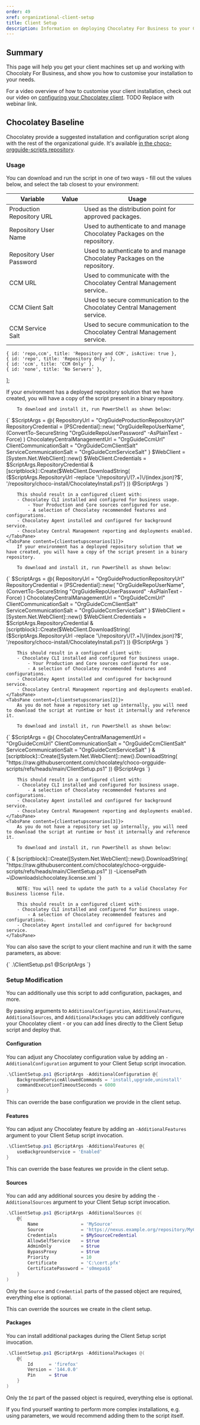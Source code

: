 ```yaml
---
order: 49
xref: organizational-client-setup
title: Client Setup
description: Information on deploying Chocolatey For Business to your Client Machines
---
```


## Summary

This page will help you get your client machines set up and working with Chocolaty For Business, and show you how to customise your installation to your needs.

For a video overview of how to customise your client installation, check out our video on [configuring your Chocolatey client](). TODO Replace with webinar link.

## Chocolatey Baseline

Chocolatey provide a suggested installation and configuration script along with the rest of the organizational guide. It's available [in the choco-orgguide-scripts repository](https://github.com/chocolatey/choco-orgguide-scripts/blob/main/ClientSetup.ps1).

### Usage

You can download and run the script in one of two ways - fill out the values below, and select the tab closest to your environment:

| Variable | Value | Usage |
| -------- | ----- | ----- |
| Production Repository URL | <DynamicCodeBlockInput name="OrgGuideProductionRepositoryUrl" defaultValue="https://repo.example.org:8443/repository/choco-prod/index.json" /> | Used as the distribution point for approved packages. |
| Repository User Name | <DynamicCodeBlockInput name="OrgGuideRepoUserName" defaultValue="chocouser" /> | Used to authenticate to and manage Chocolatey Packages on the repository. |
| Repository User Password | <DynamicCodeBlockInput name="OrgGuideRepoUserPassword" defaultValue="somePassword" /> | Used to authenticate to and manage Chocolatey Packages on the repository. |
| CCM URL | <DynamicCodeBlockInput name="OrgGuideCcmUrl" defaultValue="https://ccm.example.org:24020/ChocolateyManagementService" /> | Used to communicate with the Chocolatey Central Management service.. |
| CCM Client Salt | <DynamicCodeBlockInput name="OrgGuideCcmClientSalt" defaultValue="0057bf69-61af-4e86-b9a3-64521fc04722" /> | Used to secure communication to the Chocolatey Central Management service. |
| CCM Service Salt | <DynamicCodeBlockInput name="OrgGuideCcmServiceSalt" defaultValue="0057bf69-61af-4e86-b9a3-64521fc04723" /> | Used to secure communication to the Chocolatey Central Management service. |

    { id: 'repo,ccm', title: 'Repository and CCM', isActive: true },
    { id: 'repo', title: 'Repository Only' },
    { id: 'ccm', title: 'CCM Only' },
    { id: 'none', title: 'No Servers' },
];

<TabsTabContainer content={clientsetupscenarios} />
<TabsPaneContainer>
    <TabsPane content={clientsetupscenarios[0]}>
        If your environment has a deployed repository solution that we have created, you will have a copy of the script present in a binary repository.

        To download and install it, run PowerShell as shown below:

<DynamicCodeBlock language="powershell">
{`
$ScriptArgs = @{
    RepositoryUrl = "OrgGuideProductionRepositoryUrl"
    RepositoryCredential = [PSCredential]::new(
        "OrgGuideRepoUserName",
        (ConvertTo-SecureString "OrgGuideRepoUserPassword" -AsPlainText -Force)
    )
    ChocolateyCentralManagementUrl = "OrgGuideCcmUrl"
    ClientCommunicationSalt = "OrgGuideCcmClientSalt"
    ServiceCommunicationSalt = "OrgGuideCcmServiceSalt"
}
$WebClient = [System.Net.WebClient]::new()
$WebClient.Credentials = $ScriptArgs.RepositoryCredential
& [scriptblock]::Create($WebClient.DownloadString(
    ($ScriptArgs.RepositoryUrl -replace '\/repository\/(?<RepositoryName>.+)\/(index.json)?$', '/repository/choco-install/ChocolateyInstall.ps1')
)) @ScriptArgs
`}
</DynamicCodeBlock>

        This should result in a configured client with:
        - Chocolatey CLI installed and configured for business usage.
            - Your Production and Core sources configured for use.
            - A selection of Chocolatey recommended features and configurations.
        - Chocolatey Agent installed and configured for background service.
        - Chocolatey Central Management reporting and deployments enabled.
    </TabsPane>
    <TabsPane content={clientsetupscenarios[1]}>
        If your environment has a deployed repository solution that we have created, you will have a copy of the script present in a binary repository.

        To download and install it, run PowerShell as shown below:

<DynamicCodeBlock language="powershell">
{`
$ScriptArgs = @{
    RepositoryUrl = "OrgGuideProductionRepositoryUrl"
    RepositoryCredential = [PSCredential]::new(
        "OrgGuideRepoUserName",
        (ConvertTo-SecureString "OrgGuideRepoUserPassword" -AsPlainText -Force)
    )
    ChocolateyCentralManagementUrl = "OrgGuideCcmUrl"
    ClientCommunicationSalt = "OrgGuideCcmClientSalt"
    ServiceCommunicationSalt = "OrgGuideCcmServiceSalt"
}
$WebClient = [System.Net.WebClient]::new()
$WebClient.Credentials = $ScriptArgs.RepositoryCredential
& [scriptblock]::Create($WebClient.DownloadString(
    ($ScriptArgs.RepositoryUrl -replace '\/repository\/(?<RepositoryName>.+)\/(index.json)?$', '/repository/choco-install/ChocolateyInstall.ps1')
)) @ScriptArgs
`}
</DynamicCodeBlock>

        This should result in a configured client with:
        - Chocolatey CLI installed and configured for business usage.
            - Your Production and Core sources configured for use.
            - A selection of Chocolatey recommended features and configurations.
        - Chocolatey Agent installed and configured for background service.
        - Chocolatey Central Management reporting and deployments enabled.
    </TabsPane>
    <TabsPane content={clientsetupscenarios[2]}>
        As you do not have a repository set up internally, you will need to download the script at runtime or host it internally and reference it.

        To download and install it, run PowerShell as shown below:

<DynamicCodeBlock language="powershell">
{`
$ScriptArgs = @{
    ChocolateyCentralManagementUrl = "OrgGuideCcmUrl"
    ClientCommunicationSalt = "OrgGuideCcmClientSalt"
    ServiceCommunicationSalt = "OrgGuideCcmServiceSalt"
}
& [scriptblock]::Create([System.Net.WebClient]::new().DownloadString(
    "https://raw.githubusercontent.com/chocolatey/choco-orgguide-scripts/refs/heads/main/ClientSetup.ps1"
)) @ScriptArgs
`}
</DynamicCodeBlock>

        This should result in a configured client with:
        - Chocolatey CLI installed and configured for business usage.
            - A selection of Chocolatey recommended features and configurations.
        - Chocolatey Agent installed and configured for background service.
        - Chocolatey Central Management reporting and deployments enabled.
    </TabsPane>
    <TabsPane content={clientsetupscenarios[3]}>
        As you do not have a repository set up internally, you will need to download the script at runtime or host it internally and reference it.

        To download and install it, run PowerShell as shown below:

<DynamicCodeBlock language="powershell">
{`
& [scriptblock]::Create([System.Net.WebClient]::new().DownloadString(
    "https://raw.githubusercontent.com/chocolatey/choco-orgguide-scripts/refs/heads/main/ClientSetup.ps1"
)) -LicensePath ~\Downloads\chocolatey.license.xml
`}
</DynamicCodeBlock>

        NOTE: You will need to update the path to a valid Chocolatey For Business license file.

        This should result in a configured client with:
        - Chocolatey CLI installed and configured for business usage.
            - A selection of Chocolatey recommended features and configurations.
        - Chocolatey Agent installed and configured for background service.
    </TabsPane>
</TabsPaneContainer>

You can also save the script to your client machine and run it with the same parameters, as above:

<DynamicCodeBlock language="powershell">
{`
.\ClientSetup.ps1 @ScriptArgs
`}
</DynamicCodeBlock>

### Setup Modification

You can additionally use this script to add configuration, packages, and more.

By passing arguments to `AdditionalConfiguration`, `AdditionalFeatures`, `AdditionalSources`, and `AdditionalPackages` you can additively configure your Chocolatey client - or you can add lines directly to the Client Setup script and deploy that.

#### Configuration

You can adjust any Chocolatey configuration value by adding an `-AdditionalConfiguration` argument to your Client Setup script invocation.

```powershell
.\ClientSetup.ps1 @ScriptArgs -AdditionalConfiguration @{
    BackgroundServiceAllowedCommands = 'install,upgrade,uninstall'
    commandExecutionTimeoutSeconds = 6000
}
```

This can override the base configuration we provide in the client setup.

#### Features

You can adjust any Chocolatey feature by adding an `-AdditionalFeatures` argument to your Client Setup script invocation.

```powershell
.\ClientSetup.ps1 @ScriptArgs -AdditionalFeatures @{
    useBackgroundservice = 'Enabled'
}
```

This can override the base features we provide in the client setup.

#### Sources

You can add any additional sources you desire by adding the `-AdditionalSources` argument to your Client Setup script invocation.

```powershell
.\ClientSetup.ps1 @ScriptArgs -AdditionalSources @(
    @{
        Name                = 'MySource'
        Source              = 'https://nexus.example.org/repository/MyChocolateySource/index.json'
        Credentials         = $MySourceCredential
        AllowSelfService    = $true
        AdminOnly           = $true
        BypassProxy         = $true
        Priority            = 10
        Certificate         = 'C:\cert.pfx'
        CertificatePassword = 's0mepa$$'
    }
)
```

Only the `Source` and `Credential` parts of the passed object are required, everything else is optional.

This can override the sources we create in the client setup.

#### Packages

You can install additional packages during the Client Setup script invocation.

```powershell
.\ClientSetup.ps1 @ScriptArgs -AdditionalPackages @(
    @{
        Id      = 'firefox'
        Version = '144.0.0'
        Pin     = $true
    }
)
```

Only the `Id` part of the passed object is required, everything else is optional.

If you find yourself wanting to perform more complex installations, e.g. using parameters, we would recommend adding them to the script itself.